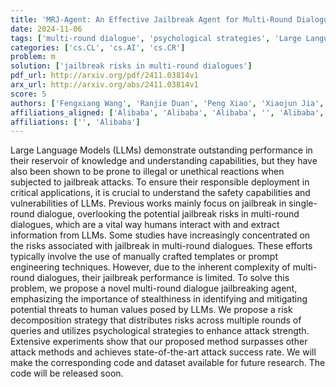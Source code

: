 ```yaml
---
title: 'MRJ-Agent: An Effective Jailbreak Agent for Multi-Round Dialogue'
date: 2024-11-06
tags: ['multi-round dialogue', 'psychological strategies', 'Large Language Models', 'jailbreak attacks', 'prompt engineering', 'risk decomposition', 'safety capabilities', 'attack success rate', 'vulnerabilities']
categories: ['cs.CL', 'cs.AI', 'cs.CR']
problem: m
solution: ['jailbreak risks in multi-round dialogues']
pdf_url: http://arxiv.org/pdf/2411.03814v1
arx_url: http://arxiv.org/abs/2411.03814v1
score: 5
authors: ['Fengxiang Wang', 'Ranjie Duan', 'Peng Xiao', 'Xiaojun Jia', 'YueFeng Chen', 'Chongwen Wang', 'Jialing Tao', 'Hang Su', 'Jun Zhu', 'Hui Xue']
affiliations_aligned: ['Alibaba', 'Alibaba', 'Alibaba', '', 'Alibaba', '', 'Alibaba', '', '', 'Alibaba']
affiliations: ['', 'Alibaba']
---
```



Large Language Models (LLMs) demonstrate outstanding performance in their reservoir of knowledge and understanding capabilities, but they have also been shown to be prone to illegal or unethical reactions when subjected to jailbreak attacks. To ensure their responsible deployment in critical applications, it is crucial to understand the safety capabilities and vulnerabilities of LLMs. Previous works mainly focus on jailbreak in single-round dialogue, overlooking the potential jailbreak risks in multi-round dialogues, which are a vital way humans interact with and extract information from LLMs. Some studies have increasingly concentrated on the risks associated with jailbreak in multi-round dialogues. These efforts typically involve the use of manually crafted templates or prompt engineering techniques. However, due to the inherent complexity of multi-round dialogues, their jailbreak performance is limited. To solve this problem, we propose a novel multi-round dialogue jailbreaking agent, emphasizing the importance of stealthiness in identifying and mitigating potential threats to human values posed by LLMs. We propose a risk decomposition strategy that distributes risks across multiple rounds of queries and utilizes psychological strategies to enhance attack strength. Extensive experiments show that our proposed method surpasses other attack methods and achieves state-of-the-art attack success rate. We will make the corresponding code and dataset available for future research. The code will be released soon.
